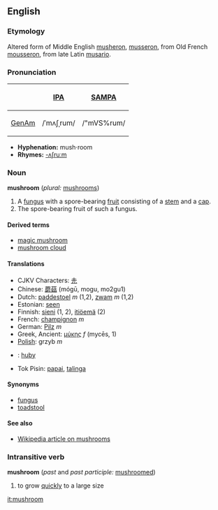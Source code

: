 ==English==
===Etymology===
Altered form of Middle English [[musheron]], [[musseron]], from Old French [[mousseron]], from late Latin [[musario]].

===Pronunciation===
{| border=1 cellpadding=5
! !! [[w:International Phonetic Alphabet|IPA]] !! [[w:SAMPA|SAMPA]]
|-
! [[GenAm]]
| /ˈmʌʃˌrum/ || /"mVS%rum/
|}

*'''Hyphenation:''' mush·room
*'''Rhymes:''' [[Rhymes:English:-ʌʃruːm|-ʌʃruːm]]

===Noun===
'''mushroom''' (''plural:'' [[mushrooms]])

# A [[fungus]] with a spore-bearing [[fruit]] consisting of a [[stem]] and a [[cap]].
# The spore-bearing fruit of such a fungus.

====Derived terms====
*[[magic mushroom]]
*[[mushroom cloud]]

====Translations====
*CJKV Characters: [[圥]]
*Chinese: [[蘑菇]] (mógū, mogu, mo2gu1)
*Dutch: [[paddestoel]] ''m'' (1,2), [[zwam]] ''m'' (1,2)
*Estonian: [[seen]]
*Finnish: [[sieni]] (1, 2), [[itiöemä]] (2)
*French: [[champignon]] ''m''
*German: [[Pilz]] ''m''
*Greek, Ancient: [[μύκης]] ''f'' (mycēs, 1)
*[[Polish]]: grzyb ''m''
*{{sk}}: [[huby]]
*Tok Pisin: [[papai]], [[talinga]]

====Synonyms====
*[[fungus]]
*[[toadstool]]

====See also====
*[[w:Mushroom|Wikipedia article on mushrooms]]

===Intransitive verb===
'''mushroom''' (''past'' and ''past participle:'' [[mushroom]]ed)
# to grow [[quickly]] to a large size

[[it:mushroom]]